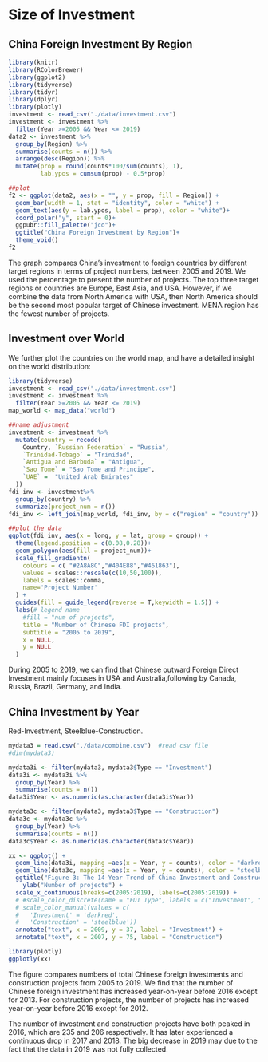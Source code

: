 # Size of Investment

## China Foreign Investment By Region
```r
library(knitr)
library(RColorBrewer)
library(ggplot2)
library(tidyverse)
library(tidyr)
library(dplyr)
library(plotly)
investment <- read_csv("./data/investment.csv")
investment <- investment %>%
  filter(Year >=2005 && Year <= 2019)
data2 <- investment %>%
  group_by(Region) %>%
  summarise(counts = n()) %>%
  arrange(desc(Region)) %>%
  mutate(prop = round(counts*100/sum(counts), 1),
         lab.ypos = cumsum(prop) - 0.5*prop)

##plot
f2 <- ggplot(data2, aes(x = "", y = prop, fill = Region)) +
  geom_bar(width = 1, stat = "identity", color = "white") +
  geom_text(aes(y = lab.ypos, label = prop), color = "white")+
  coord_polar("y", start = 0)+
  ggpubr::fill_palette("jco")+
  ggtitle("China Foreign Investment by Region")+
  theme_void()
f2
```

The graph compares China's investment to foreign countries by different target regions in terms of project numbers, between 2005 and 2019. We used the percentage to present the number of projects. The top three target regions or countries are Europe, East Asia, and USA. However, if we combine the data from North America with USA, then North America should be the second most popular target of Chinese investment. MENA region has the fewest number of projects.


## Investment over World

We further plot the countries on the world map, and have a detailed insight on the world distribution:

```r
library(tidyverse)
investment <- read_csv("./data/investment.csv")
investment <- investment %>%
  filter(Year >=2005 && Year <= 2019)
map_world <- map_data("world")

##name adjustment
investment <- investment %>%
  mutate(country = recode(
    Country, `Russian Federation` = "Russia", 
    `Trinidad-Tobago` = "Trinidad", 
    `Antigua and Barbuda` = "Antigua",
    `Sao Tome` = "Sao Tome and Principe", 
    `UAE` =  "United Arab Emirates"
  ))
fdi_inv <- investment%>%
  group_by(country) %>%
  summarize(project_num = n())
fdi_inv <- left_join(map_world, fdi_inv, by = c("region" = "country"))

##plot the data
ggplot(fdi_inv, aes(x = long, y = lat, group = group)) +
  theme(legend.position = c(0.08,0.28))+
  geom_polygon(aes(fill = project_num))+
  scale_fill_gradientn(
    colours = c( "#2A8A8C","#404E88","#461863"), 
    values = scales::rescale(c(10,50,100)), 
    labels = scales::comma,
    name='Project Number'
  ) +
  guides(fill = guide_legend(reverse = T,keywidth = 1.5)) +
  labs(# legend name
    #fill = "num of projects", 
    title = "Number of Chinese FDI projects", 
    subtitle = "2005 to 2019", 
    x = NULL,
    y = NULL
  )
```

During 2005 to 2019, we can find that Chinese outward Foreign Direct Investment mainly focuses in USA and Australia,following by Canada, Russia, Brazil, Germany, and India. 


## China Investment by Year <br/>
Red-Investment, Steelblue-Construction.
```r
mydata3 = read.csv("./data/combine.csv")  #read csv file 
#dim(mydata3)

mydata3i <- filter(mydata3, mydata3$Type == "Investment")
data3i <- mydata3i %>%
  group_by(Year) %>%
  summarise(counts = n()) 
data3i$Year <- as.numeric(as.character(data3i$Year))

mydata3c <- filter(mydata3, mydata3$Type == "Construction")
data3c <- mydata3c %>%
  group_by(Year) %>%
  summarise(counts = n()) 
data3c$Year <- as.numeric(as.character(data3c$Year))

```
```r
xx <- ggplot() +
  geom_line(data3i, mapping =aes(x = Year, y = counts), color = "darkred") +
  geom_line(data3c, mapping =aes(x = Year, y = counts), color = "steelblue", linetype="twodash") +
  ggtitle("Figure 3: The 14-Year Trend of China Investment and Construction") +
    ylab("Number of projects") +
  scale_x_continuous(breaks=c(2005:2019), labels=c(2005:2019)) +
  # #scale_color_discrete(name = "FDI Type", labels = c("Investment", "Construction"))+ 
  # scale_color_manual(values = c(
  #   'Investment' = 'darkred',
  #   'Construction' = 'steelblue'))
  annotate("text", x = 2009, y = 37, label = "Investment") +
  annotate("text", x = 2007, y = 75, label = "Construction")
```
```r
library(plotly)
ggplotly(xx)
```

The figure compares numbers of total Chinese foreign investments and construction projects  from 2005 to 2019. We find that the number of Chinese foreign investment has increased year-on-year before 2016 except for 2013. For construction projects, the number of projects has increased year-on-year before 2016 except for 2012. 

The number of investment and construction projects have both peaked in 2016, which are 235 and 206 respectively. It has later experienced a continuous drop in 2017 and 2018. The big decrease in 2019 may due to the fact that the data in 2019 was not fully collected. 

